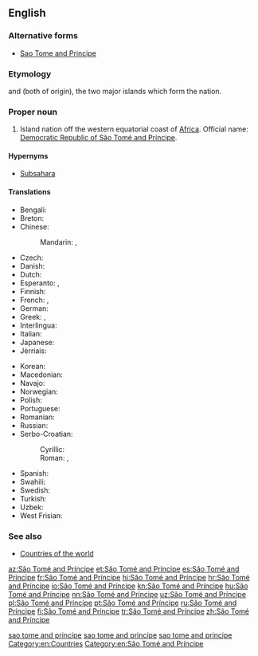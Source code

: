==English==
{{wikipedia}}

===Alternative forms===
* [[Sao Tome and Principe]]

===Etymology===
{{term|São Tomé|lang=en}} and {{term|Príncipe|lang=en}} (both of {{etyl|pt|en}} origin), the two major islands which form the nation.

===Proper noun===
{{en-proper noun}}

# Island nation off the western equatorial coast of [[Africa]]. Official name: [[Democratic Republic of São Tomé and Príncipe]].

====Hypernyms====
*[[Subsahara]]

====Translations====
{{trans-top|Democratic Republic of São Tomé and Príncipe}}
* Bengali: {{t|bn|সাঁউ তুমি ও প্রিন্সিপি}}
* Breton: {{t|br|Sao Tome ha Principe}}
* Chinese:
*: Mandarin: {{t+|cmn|聖多美和普林西比|sc=Hani}}, {{t|cmn|圣多美和普林西比|tr=Shèngduōměi hé Pǔlínxībǐ|sc=Hani}}
* Czech: {{t+|cs|Svatý Tomáš a Princův ostrov|m}}
* Danish: {{t|da|São Tomé og Príncipe}}
* Dutch: {{t+|nl|Sao Tomé en Principe}}
* Esperanto: {{t|eo|Saotomeo}}, {{t|eo|Sao-Tomeo kaj Principeo}}
* Finnish: {{t+|fi|São Tomé ja Príncipe}}
* French: {{t+|fr|Sao Tomé-et-Principe}}, {{t+|fr|São Tomé e Príncipe}}
* German: {{t+|de|São Tomé und Príncipe}}
* Greek: {{t|el|Σάο Τομέ και Πρίνσιπε|tr=Sáo Tomé kai Prínsipe}}, {{t|el|Σαν Τομέ και Πρίντσιπε|tr=San Tomé kai Príntsipe}}
* Interlingua: {{t|ia|Sancte Tomey Principe}}
* Italian: {{t|it|São Tomé e Príncipe}}
* Japanese: {{t|ja|サントメプリンシペ|tr=Santomepurinshipe}}
* Jèrriais: {{t|roa-jer|São Tomé et Principe|m}}
{{trans-mid}}
* Korean: {{t+|ko|상투메 프린시페|sc=Kore}}
* Macedonian: {{t|mk|Сао Томе и Принсипе|n|tr=Sáo Tóme i Prinsípe}}
* Navajo: {{t|nv|São Tomé dóó Príncipe}}
* Norwegian: {{t+|no|São Tomé og Príncipe}}
* Polish: {{t+|pl|Wyspy Świętego Tomasza i Książęca}}
* Portuguese: {{t+|pt|São Tomé e Príncipe}}
* Romanian: {{t|ro|São Tomé și Príncipe}}
* Russian: {{t|ru|Сан-Томе и Принсипи|f|n|tr=San-Tomɛ́ i Prínsipi}}
* Serbo-Croatian:
*: Cyrillic:
*: Roman: {{t|sh|Sveti Toma i Princip|m}},  {{t|sh|Sao Tome i Principe|m}}
* Spanish: {{t+|es|Santo Tomé y Príncipe}}
* Swahili: {{t|sw|Saotome na Prinsipe}}
* Swedish: {{t+|sv|São Tomé och Príncipe}}
* Turkish: {{t+|tr|São Tomé ve Príncipe}}
* Uzbek: {{t+|uz|San-Tome va Prinsipi}}
* West Frisian: {{t|fy|Sao Tomee en Prinsyp}}
{{trans-bottom}}

===See also===
* [[Appendix:Countries of the world|Countries of the world]]

[[Category:English terms spelled with Ã|sao tome and principe]]
[[Category:English terms spelled with É|sao tome and principe]]
[[Category:English terms spelled with Í|sao tome and principe]]
[[Category:en:Countries]]
[[Category:en:São Tomé and Príncipe]]

[[az:São Tomé and Príncipe]]
[[et:São Tomé and Príncipe]]
[[es:São Tomé and Príncipe]]
[[fr:São Tomé and Príncipe]]
[[hi:São Tomé and Príncipe]]
[[hr:São Tomé and Príncipe]]
[[io:São Tomé and Príncipe]]
[[kn:São Tomé and Príncipe]]
[[hu:São Tomé and Príncipe]]
[[nn:São Tomé and Príncipe]]
[[uz:São Tomé and Príncipe]]
[[pl:São Tomé and Príncipe]]
[[pt:São Tomé and Príncipe]]
[[ru:São Tomé and Príncipe]]
[[fi:São Tomé and Príncipe]]
[[tr:São Tomé and Príncipe]]
[[zh:São Tomé and Príncipe]]